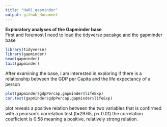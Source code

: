```yaml
---
title: "Hw01_gapminder"
output: github_document
---
```

**Exploratory analyses of the Gapminder base**  
First and foremost I need to load the tidyverse pacakge and the gapminder base  
```r
library(tidyverse)
library(gapminder)
head(gapminder)
tail(gapminder)
```
After examining the base, I am interested in exploring if there is a relationship between the GDP per Capita and the life expectancy of a person
```r
plot(gapminder$gdpPercap,gapminder$lifeExp)
cor.test(gapminder$gdpPercap,gapminder$lifeExp)
```
plot reveals a positive relation between the two variables that is confirmed with a pearson's correlation test (t=29.65, p< 0.01) the correlation coefficient is 0.58 meaning a positive, relatively strong relation. 